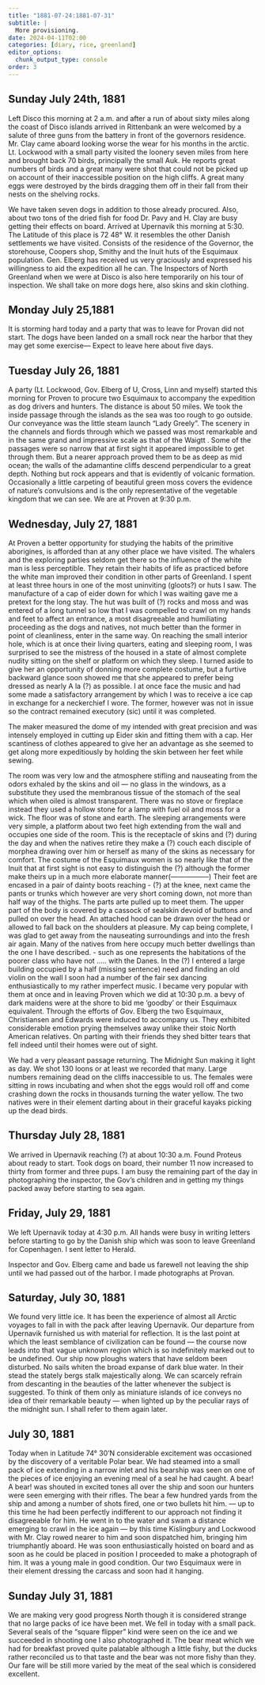 ```yaml
---
title: "1881-07-24:1881-07-31"
subtitle: |
  More provisioning.
date: 2024-04-11T02:00
categories: [diary, rice, greenland]
editor_options:
  chunk_output_type: console
order: 3
---
```


## Sunday July 24th, 1881

Left Disco this morning at 2 a.m. and after a run of about sixty miles along the
coast of Disco islands arrived in Rittenbank an were welcomed by a salute of three
guns from the battery in front of the governors residence. Mr. Clay came aboard
looking worse the wear for his months in the arctic. Lt. Lockwood with a small party
visited the loonery seven miles from here and brought back 70 birds, principally the
small Auk. He reports great numbers of birds and a great many were shot that could
not be picked up on account of their inaccessible position on the high cliffs. A great
many eggs were destroyed by the birds dragging them off in their fall from their nests
on the shelving rocks.

We have taken seven dogs in addition to those already procured. Also, about two tons
of the dried fish for food Dr. Pavy and H. Clay are busy getting their effects on board.
Arrived at Upernavik this morning at 5:30. The Latitude of this place is 72
48° W. it resembles the other Danish settlements we have visited. Consists of the
residence of the Governor, the storehouse, Coopers shop, Smithy and the Inuit huts of
the Esquimaux population. Gen. Elberg has received us very graciously and
expressed his willingness to aid the expedition all he can. The Inspectors of North
Greenland when we were at Disco is also here temporarily on his tour of inspection.
We shall take on more dogs here, also skins and skin clothing.


## Monday July 25,1881

It is storming hard today and a party that was to leave for Provan did not start.
The dogs have been landed on a small rock near the harbor that they may get some
exercise— Expect to leave here about five days.

## Tuesday July 26, 1881

A party (Lt. Lockwood, Gov. Elberg of U, Cross, Linn and myself) started this
morning for Proven to procure two Esquimaux to accompany the expedition as dog
drivers and hunters. The distance is about 50 miles. We took the inside passage
through the islands as the sea was too rough to go outside. Our conveyance was the
little steam launch “Lady Greely”. The scenery in the channels and fiords through
which we passed was most remarkable and in the same grand and impressive scale as
that of the Waigtt . Some of the passages were so narrow that at first sight it
appeared impossible to get through them. But a nearer approach proved them to be as
deep as mid ocean; the walls of the adamantine cliffs descend perpendicular to a great
depth. Nothing but rock appears and that is evidently of volcanic formation.
Occasionally a little carpeting of beautiful green moss covers the evidence of nature’s
convulsions and is the only representative of the vegetable kingdom that we can see.
We are at Proven at 9:30 p.m.

## Wednesday, July 27, 1881

At  Proven a better opportunity for studying the habits of the primitive
aborigines, is afforded than at any other place we have visited. The whalers and the
exploring parties seldom get there so the influence of the white man is less
perceptible. They retain their habits of life as practiced before the white man
improved their condition in other parts of Greenland. I spent at least three hours in
one of the most uninviting (gloots?) or huts I saw. The manufacture of a cap of eider
down for which I was waiting gave me a pretext for the long stay. The hut was built
of (?) rocks and moss and was entered of a long tunnel so low that I was compelled
to crawl on my hands and feet to affect an entrance, a most disagreeable and
humiliating proceeding as the dogs and natives, not much better than the former in
point of cleanliness, enter in the same way. On reaching the small interior hole,
which is at once their living quarters, eating and sleeping room, I was surprised to see
the mistress of the housed in a state of almost complete nudity sitting on the shelf or
platform on which they sleep. I turned aside to give her an opportunity of donning
more complete costume, but a furtive backward glance soon showed me that she appeared to prefer
being dressed as nearly A la (?) as possible. I at once face the music and had some
made a satisfactory arrangement by which I was to receive a ice cap in exchange for a
neckerchief I wore. The former, however was not in issue so the contract remained
executory (sic) until it was completed.

The maker measured the dome of my intended with great precision and was
intensely employed in cutting up Eider skin and fitting them with a cap. Her
scantiness of clothes appeared to give her an advantage as she seemed to get along
more expeditiously by holding the skin between her feet while sewing.

The room was very low and the atmosphere stifling and nauseating from the
odors exhaled by the skins and oil — no glass in the windows, as a substitute they used
the membranous tissue of the stomach of the seal which when oiled is almost
transparent. There was no stove or fireplace instead they used a hollow stone for a
lamp with fuel oil and moss for a wick. The floor was of stone and earth. The
sleeping arrangements were very simple, a platform about two feet high extending from the wall and
occupies one side of the room. This is the receptacle of skins and (?) during the day
and when the natives retire they make a (?) couch each disciple of morphea drawing
over him or herself as many of the skins as necessary for comfort. The costume of the
Esquimaux women is so nearly like that of the Inuit that at first sight is not easy to
distinguish the (?) although the former make theirs up in a much more elaborate
manner(-----------------) Their feet are encased in a pair of dainty boots
reaching - (?) at the knee, next came the pants or trunks which however are very short
coming down, not more than half way of the thighs. The parts arte pulled up to meet
them. The upper part of the body is covered by a cassock of sealskin devoid of
buttons and pulled on over the head. An attached hood can be drawn over the head or
allowed to fall back on the shoulders at pleasure. My cap being complete, I was glad
to get away from the nauseating surroundings and into the fresh air again. Many of
the natives from here occupy much better dwellings than the one I have described. -
such as one represents the habitations of the poorer class who have not ..... with the
Danes. In the (?) I entered a large building occupied by a half
(missing sentence) need and finding an old violin on the wall I soon had a
number of the fair sex dancing enthusiastically to my rather imperfect music. I
became very popular with them at once and in leaving Proven which we did at 10:30
p.m. a bevy of dark maidens were at the shore to bid me ‘goodby’ or their Esquimaux
equivalent. Through the efforts of Gov. Elberg the two Esquimaux, Christiansen and
Edwards were induced to accompany us. They exhibited considerable emotion
prying themselves away unlike their stoic North American relatives. On parting with
their friends they shed bitter tears that fell indeed until their homes were out of sight.

We had a very pleasant passage returning. The Midnight Sun making it light
as day. We shot 130 loons or at least we recorded that many. Large numbers
remaining dead on the cliffs inaccessible to us. The females were sitting in rows
incubating and when shot the eggs would roll off and come crashing down the rocks
in thousands turning the water yellow. The two natives were in their element darting
about in their graceful kayaks picking up the dead birds.

## Thursday July 28, 1881

We arrived in Upernavik reaching (?) at about 10:30 a.m. Found Proteus
about ready to start. Took dogs on board, their number 11 now increased to thirty
from former and three pups. I am busy the remaining part of the day in photographing
the inspector, the Gov’s children and in getting my things packed away before
starting to sea again.


## Friday, July 29, 1881

We left Upernavik today at 4:30 p.m. All hands were busy in writing letters
before starting to go by the Danish ship which was soon to leave Greenland for
Copenhagen. I sent letter to Herald.

Inspector and Gov. Elberg came and bade us farewell not leaving the ship
until we had passed out of the harbor. I made photographs at Provan.


## Saturday, July 30, 1881

We found very little ice. It has been the experience of almost all Arctic
voyages to fall in with the pack after leaving Upernavik. Our departure from
Upernavik furnished us with material for reflection. It is the last point at which the
least semblance of civilization can be found — the course now leads into that vague
unknown region which is so indefinitely marked out to be undefined. Our ship now
ploughs waters that have seldom been disturbed. No sails whiten the broad expanse
of dark blue water. In their stead the stately bergs stalk majestically along. We can
scarcely refrain from descanting in the beauties of the latter whenever the subject is
suggested. To think of them only as miniature islands of ice conveys no idea of their
remarkable beauty — when lighted up by the peculiar rays of the midnight sun. I shall
refer to them again later.

## July 30, 1881

Today when in Latitude 74° 30’N considerable excitement was occasioned by
the discovery of a veritable Polar bear. We had steamed into a small pack of ice
extending in a narrow inlet and his bearship was seen on one of the pieces of ice
enjoying an evening meal of a seal he had caught. A bear! A bear! was shouted in
excited tones all over the ship and soon our hunters were seen emerging with their
rifles. The bear a few hundred yards from the ship and among a number of shots fired,
one or two bullets hit him. — up to this time he had been perfectly indifferent to our
approach not finding it disagreeable for him. He went in to the water and swam a
distance emerging to crawl in the ice again — by this time Kislingbury and Lockwood
with Mr. Clay rowed nearer to him and soon dispatched him, bringing him
triumphantly aboard. He was soon enthusiastically hoisted on board and as soon as he
could be placed in position I proceeded to make a photograph of him. It was a young male in good condition. Our two Esquimaux were in their element dressing the carcass and soon had it hanging.


## Sunday July 31, 1881

We are making very good progress North though it is considered strange that
no large packs of ice have been met. We fell in today with a small pack. Several seals
of the “square flipper” kind were seen on the ice and we succeeded in shooting one I
also photographed it. The bear meat which we had for breakfast proved quite
palatable although a little fishy, but the ducks rather reconciled us to that taste and the
bear was not more fishy than they. Our fare will be still more varied by the meat of
the seal which is considered excellent.
